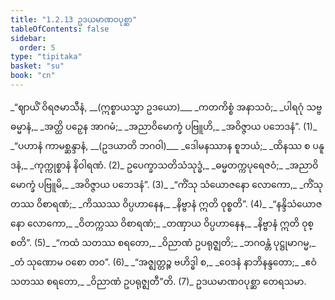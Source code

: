 ```yaml
---
title: "1.2.13 ဥဒယမာဏဝပုစ္ဆာ"
tableOfContents: false
sidebar:
  order: 5
type: "tipitaka"
basket: "su"
book: "cn"
---
```



<DynamicBreadcrumb />

<Division number="130" book="cn">

<Paragraph number="144" type="verses" book="cn">
_“ဈာယိံ ဝိရဇမာသီနံ, __(ဣစ္စာယသ္မာ ဥဒယော)___  
_ကတကိစ္စံ အနာသဝံ;_  
_ပါရဂုံ သဗ္ဗဓမ္မာနံ,_  
_အတ္ထိ ပဉှေန အာဂမံ;_  
_အညာဝိမောက္ခံ ပဗြူဟိ,_  
_အဝိဇ္ဇာယ ပဘေဒနံ”. (1)_  

</Paragraph>

</Division>
<Division number="131" book="cn">

<Paragraph number="145" type="verses" book="cn">
_“ပဟာနံ ကာမစ္ဆန္ဒာနံ, __(ဥဒယာတိ ဘဂဝါ)___  
_ဒေါမနဿာန စူဘယံ;_  
_ထိနဿ စ ပနူဒနံ,_  
_ကုက္ကုစ္စာနံ နိဝါရဏံ. (2)_  

</Paragraph>

</Division>
<Division number="132" book="cn">

<Paragraph number="146" type="verses" book="cn">
ဥပေက္ခာသတိသံသုဒ္ဓံ,_  
_ဓမ္မတက္ကပုရေဇဝံ;_  
_အညာဝိမောက္ခံ ပဗြူမိ,_  
_အဝိဇ္ဇာယ ပဘေဒနံ”. (3)_  

</Paragraph>

</Division>
<Division number="133" book="cn">

<Paragraph number="147" type="verses" book="cn">
_“ကိံသု သံယောဇနော လောကော,_  
_ကိံသု တဿ ဝိစာရဏံ;_  
_ကိဿဿ ဝိပ္ပဟာနေန,_  
_နိဗ္ဗာနံ ဣတိ ဝုစ္စတိ”. (4)_  

</Paragraph>

</Division>
<Division number="134" book="cn">

<Paragraph number="148" type="verses" book="cn">
_“နန္ဒိသံယောဇနော လောကော,_  
_ဝိတက္ကဿ ဝိစာရဏံ;_  
_တဏှာယ ဝိပ္ပဟာနေန,_  
_နိဗ္ဗာနံ ဣတိ ဝုစ္စတိ”. (5)_  

</Paragraph>

</Division>
<Division number="135" book="cn">

<Paragraph number="149" type="verses" book="cn">
_“ကထံ သတဿ စရတော,_  
_ဝိညာဏံ ဥပရုဇ္ဈတိ;_  
_ဘဂဝန္တံ ပုဋ္ဌုမာဂမ္မ,_  
_တံ သုဏောမ ဝစော တဝ”. (6)_  

</Paragraph>

</Division>
<Division number="136" book="cn">

<Paragraph number="150" type="verses" book="cn">
_“အဇ္ဈတ္တဉ္စ ဗဟိဒ္ဓါ စ,_  
_ဝေဒနံ နာဘိနန္ဒတော;_  
_ဧဝံ သတဿ စရတော,_  
_ဝိညာဏံ ဥပရုဇ္ဈတီ”တိ. (7)_  


</Paragraph>
</Division>

<Paragraph number="151" type="center" book="cn">
ဥဒယမာဏဝပုစ္ဆာ တေရသမာ.
</Paragraph>